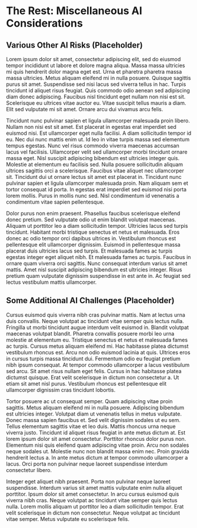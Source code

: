 # The Rest: Miscellaneous AI Considerations

## Various Other AI Risks (Placeholder) {-}

Lorem ipsum dolor sit amet, consectetur adipiscing elit, sed do eiusmod tempor incididunt ut labore et dolore magna aliqua. Massa massa ultricies mi quis hendrerit dolor magna eget est. Urna et pharetra pharetra massa massa ultricies. Metus aliquam eleifend mi in nulla posuere. Quisque sagittis purus sit amet. Suspendisse sed nisi lacus sed viverra tellus in hac. Turpis tincidunt id aliquet risus feugiat. Quis commodo odio aenean sed adipiscing diam donec adipiscing. Faucibus nisl tincidunt eget nullam non nisi est sit. Scelerisque eu ultrices vitae auctor eu. Vitae suscipit tellus mauris a diam. Elit sed vulputate mi sit amet. Ornare arcu dui vivamus arcu felis.

Tincidunt nunc pulvinar sapien et ligula ullamcorper malesuada proin libero. Nullam non nisi est sit amet. Est placerat in egestas erat imperdiet sed euismod nisi. Est ullamcorper eget nulla facilisi. A diam sollicitudin tempor id eu. Nec dui nunc mattis enim ut. Id leo in vitae turpis massa sed elementum tempus egestas. Nunc vel risus commodo viverra maecenas accumsan lacus vel facilisis. Ullamcorper velit sed ullamcorper morbi tincidunt ornare massa eget. Nisl suscipit adipiscing bibendum est ultricies integer quis. Molestie at elementum eu facilisis sed. Nulla posuere sollicitudin aliquam ultrices sagittis orci a scelerisque. Faucibus vitae aliquet nec ullamcorper sit. Tincidunt dui ut ornare lectus sit amet est placerat in. Tincidunt nunc pulvinar sapien et ligula ullamcorper malesuada proin. Nam aliquam sem et tortor consequat id porta. In egestas erat imperdiet sed euismod nisi porta lorem mollis. Purus in mollis nunc sed. Nisl condimentum id venenatis a condimentum vitae sapien pellentesque.

Dolor purus non enim praesent. Phasellus faucibus scelerisque eleifend donec pretium. Sed vulputate odio ut enim blandit volutpat maecenas. Aliquam ut porttitor leo a diam sollicitudin tempor. Ultricies lacus sed turpis tincidunt. Habitant morbi tristique senectus et netus et malesuada. Eros donec ac odio tempor orci dapibus ultrices in. Vestibulum rhoncus est pellentesque elit ullamcorper dignissim. Euismod in pellentesque massa placerat duis ultricies lacus sed turpis. Et malesuada fames ac turpis egestas integer eget aliquet nibh. Et malesuada fames ac turpis. Faucibus in ornare quam viverra orci sagittis. Nunc consequat interdum varius sit amet mattis. Amet nisl suscipit adipiscing bibendum est ultricies integer. Risus pretium quam vulputate dignissim suspendisse in est ante in. Ac feugiat sed lectus vestibulum mattis ullamcorper.

## Some Additional AI Challenges (Placeholder) {-}

Cursus euismod quis viverra nibh cras pulvinar mattis. Nam at lectus urna duis convallis. Neque volutpat ac tincidunt vitae semper quis lectus nulla. Fringilla ut morbi tincidunt augue interdum velit euismod in. Blandit volutpat maecenas volutpat blandit. Pharetra convallis posuere morbi leo urna molestie at elementum eu. Tristique senectus et netus et malesuada fames ac turpis. Cursus metus aliquam eleifend mi. Hac habitasse platea dictumst vestibulum rhoncus est. Arcu non odio euismod lacinia at quis. Ultrices eros in cursus turpis massa tincidunt dui. Fermentum odio eu feugiat pretium nibh ipsum consequat. At tempor commodo ullamcorper a lacus vestibulum sed arcu. Sit amet risus nullam eget felis. Cursus in hac habitasse platea dictumst quisque. Erat velit scelerisque in dictum non consectetur a. Ut etiam sit amet nisl purus. Vestibulum rhoncus est pellentesque elit ullamcorper dignissim cras tincidunt lobortis.

Tortor posuere ac ut consequat semper. Quam adipiscing vitae proin sagittis. Metus aliquam eleifend mi in nulla posuere. Adipiscing bibendum est ultricies integer. Volutpat diam ut venenatis tellus in metus vulputate. Donec massa sapien faucibus et. Sed velit dignissim sodales ut eu sem. Tellus elementum sagittis vitae et leo duis. Mattis rhoncus urna neque viverra justo. Tincidunt id aliquet risus feugiat in ante metus dictum at. Est lorem ipsum dolor sit amet consectetur. Porttitor rhoncus dolor purus non. Elementum nisi quis eleifend quam adipiscing vitae proin. Arcu non sodales neque sodales ut. Molestie nunc non blandit massa enim nec. Proin gravida hendrerit lectus a. In ante metus dictum at tempor commodo ullamcorper a lacus. Orci porta non pulvinar neque laoreet suspendisse interdum consectetur libero.

Integer eget aliquet nibh praesent. Porta non pulvinar neque laoreet suspendisse. Interdum varius sit amet mattis vulputate enim nulla aliquet porttitor. Ipsum dolor sit amet consectetur. In arcu cursus euismod quis viverra nibh cras. Neque volutpat ac tincidunt vitae semper quis lectus nulla. Lorem mollis aliquam ut porttitor leo a diam sollicitudin tempor. Erat velit scelerisque in dictum non consectetur. Neque volutpat ac tincidunt vitae semper. Metus vulputate eu scelerisque felis.